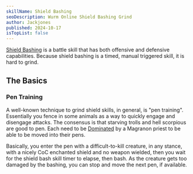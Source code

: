 ```yaml
---
skillName: Shield Bashing
seoDescription: Wurm Online Shield Bashing Grind
author: Jackjones
published: 2024-10-17
isTopList: false
---
```


[Shield Bashing](https://www.wurmpedia.com/index.php/Shield_bashing) is a battle skill that has both offensive and defensive capabilities. Because shield bashing is a timed, manual triggered skill, it is hard to grind.

## The Basics

### Pen Training

A well-known technique to grind shield skills, in general, is "pen training". Essentially you fence in some animals as a way to quickly engage and disengage attacks. The consensus is that starving trolls and hell scorpious are good to pen. Each need to be [Dominated](https://www.wurmpedia.com/index.php/Dominate) by a Magranon priest to be able to be moved into their pens.

Basically, you enter the pen with a difficult-to-kill creature, in any stance, with a nicely CoC enchanted shield and no weapon wielded, then you wait for the shield bash skill timer to elapse, then bash. As the creature gets too damaged by the bashing, you can stop and move the next pen, if available.

